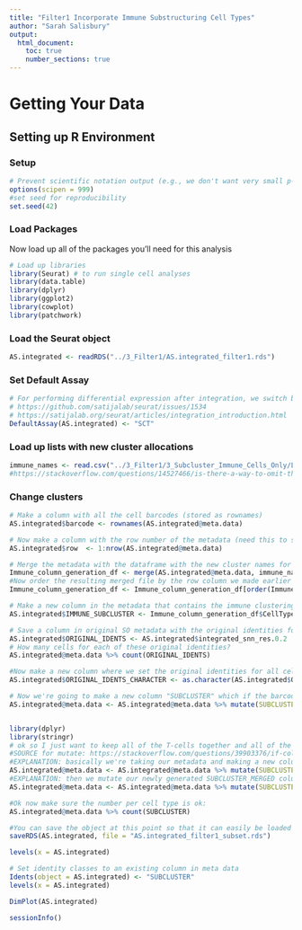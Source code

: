 ```yaml
---
title: "Filter1 Incorporate Immune Substructuring Cell Types"
author: "Sarah Salisbury"
output:
  html_document:
    toc: true
    number_sections: true
---
```


# Getting Your Data

## Setting up R Environment

### Setup
```r
# Prevent scientific notation output (e.g., we don't want very small p-values to be output as say 10^-9)
options(scipen = 999)
#set seed for reproducibility
set.seed(42)
```

### Load Packages

Now load up all of the packages you'll need for this analysis

```r
# Load up libraries
library(Seurat) # to run single cell analyses
library(data.table)
library(dplyr)
library(ggplot2)
library(cowplot)
library(patchwork)
```

### Load the Seurat object
```r
AS.integrated <- readRDS("../3_Filter1/AS.integrated_filter1.rds")
```

### Set Default Assay

```r
# For performing differential expression after integration, we switch back to the SCT data
# https://github.com/satijalab/seurat/issues/1534
# https://satijalab.org/seurat/articles/integration_introduction.html
DefaultAssay(AS.integrated) <- "SCT"
```

### Load up lists with new cluster allocations

```r
immune_names <- read.csv("../3_Filter1/3_Subcluster_Immune_Cells_Only/List_immune_IDs.csv", stringsAsFactors = F, colClasses=c("NULL",NA,NA)) # delete first column and keep next two
#https://stackoverflow.com/questions/14527466/is-there-a-way-to-omit-the-first-column-when-reading-a$
```

### Change clusters

```r
# Make a column with all the cell barcodes (stored as rownames)
AS.integrated$barcode <- rownames(AS.integrated@meta.data)

# Now make a column with the row number of the metadata (need this to sort later)
AS.integrated$row  <- 1:nrow(AS.integrated@meta.data)

# Merge the metadata with the dataframe with the new cluster names for the immune cells, join by barcode column in the metadata and by Cell column in the immune names data file, keep all barcodes in both files (all=T)
Immune_column_generation_df <- merge(AS.integrated@meta.data, immune_names, by.x="barcode", by.y="Cell", all=T)
#Now order the resulting merged file by the row column we made earlier (this makes sure that the order of the barcodes is consistent between this file and the original metadata so we can just add the clustering info nicely to the end of the original metadata in our Seurat object)
Immune_column_generation_df <- Immune_column_generation_df[order(Immune_column_generation_df$row), ]

# Make a new column in the metadata that contains the immune clustering info, note that for cells that are not immune, they are given a <NA> value in this column
AS.integrated$IMMUNE_SUBCLUSTER <- Immune_column_generation_df$CellTypeNames

# Save a column in original SO metadata with the original identities for all cell types
AS.integrated$ORIGINAL_IDENTS <- AS.integrated$integrated_snn_res.0.2
# How many cells for each of these original identities?
AS.integrated@meta.data %>% count(ORIGINAL_IDENTS)

#Now make a new column where we set the original identities for all cell types to a character
AS.integrated$ORIGINAL_IDENTS_CHARACTER <- as.character(AS.integrated$ORIGINAL_IDENTS)

# Now we're going to make a new column "SUBCLUSTER" which if the barcode is in our list of immune cells, then we will assign it the value in the IMMUNE_SUBCLUSTER column, otherwise we give it the value in the CLUSTER_SUBSET_CHARACTER column (with the original identities)
AS.integrated@meta.data <- AS.integrated@meta.data %>% mutate(SUBCLUSTER = ifelse((AS.integrated$barcode %in% immune_names$Cell), IMMUNE_SUBCLUSTER, ORIGINAL_IDENTS_CHARACTER))


library(dplyr)
library(stringr)
# ok so I just want to keep all of the T-cells together and all of the Myeloid together in another column because we're going to run differential expression between all T-cells across time points and between all myeloid across time points
#SOURCE for mutate: https://stackoverflow.com/questions/39903376/if-column-contains-string-then-enter-value-for-that-row
#EXPLANATION: basically we're taking our metadata and making a new column SUBCLUSTER_MERGE, and when "T_cells" is detected in the SUBCLUSTER column we give the row a value of "T_cells", but when not detected we keep the original value from the SUBCLUSTER column. I know it's weird that you have TRUE next to SUBCLUSTER because shouldn't it be false? but it seems to work this way.
AS.integrated@meta.data <- AS.integrated@meta.data %>% mutate(SUBCLUSTER_MERGED = case_when(str_detect(SUBCLUSTER, "T_cells") ~ "T_cells", TRUE ~ SUBCLUSTER))
#EXPLANATION: then we mutate our newly generated SUBCLUSTER_MERGED column and look for cells which contain "Myeloid" and change the value to "Myeloid", else keeping the original value in the SUBCLUSTER_MERGED column.
AS.integrated@meta.data <- AS.integrated@meta.data %>% mutate(SUBCLUSTER_MERGED = case_when(str_detect(SUBCLUSTER_MERGED, "Myeloid") ~ "Myeloid", TRUE ~ SUBCLUSTER_MERGED))

#Ok now make sure the number per cell type is ok:
AS.integrated@meta.data %>% count(SUBCLUSTER)
```

```r
#You can save the object at this point so that it can easily be loaded back in without having to rerun the computationally intensive steps performed above, or easily shared with collaborators.
saveRDS(AS.integrated, file = "AS.integrated_filter1_subset.rds")
```

```r
levels(x = AS.integrated)

# Set identity classes to an existing column in meta data
Idents(object = AS.integrated) <- "SUBCLUSTER"
levels(x = AS.integrated)

DimPlot(AS.integrated)
```

```r
sessionInfo()
```
